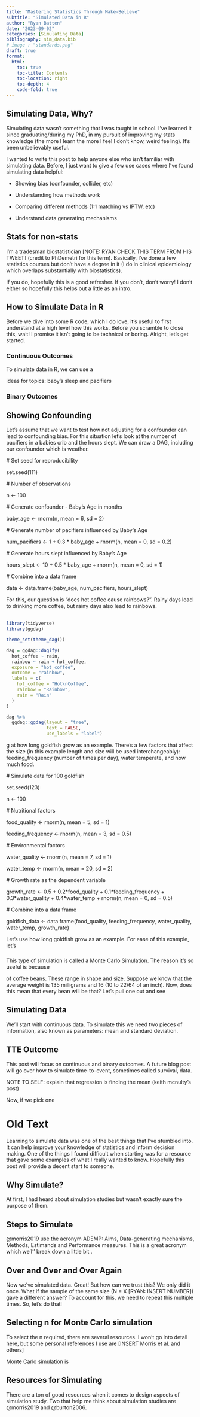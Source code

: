 ```yaml
---
title: "Mastering Statistics Through Make-Believe" 
subtitle: "Simulated Data in R"
author: "Ryan Batten"
date: "2023-09-02"
categories: [Simulating Data]
bibliography: sim_data.bib
# image : "standards.png"
draft: true
format: 
  html:
    toc: true
    toc-title: Contents
    toc-location: right
    toc-depth: 4
    code-fold: true
---
```


## Simulating Data, Why?

Simulating data wasn't something that I was taught in school. I've learned it since graduating/during my PhD, in my pursuit of improving my stats knowledge (the more I learn the more I feel I don't know, weird feeling). It's been unbelievably useful.

I wanted to write this post to help anyone else who isn't familiar with simulating data. Before, I just want to give a few use cases where I've found simulating data helpful:

-   Showing bias (confounder, collider, etc)

-   Understanding how methods work

-   Comparing different methods (1:1 matching vs IPTW, etc)

-   Understand data generating mechanisms

::: callout-note
## Stats for non-stats

I'm a tradesman biostatistician \[NOTE: RYAN CHECK THIS TERM FROM HIS TWEET\] (credit to PhDemetri for this term). Basically, I've done a few statistics courses but don't have a degree in it (I do in clinical epidemiology which overlaps substantially with biostatistics).

If you do, hopefully this is a good refresher. If you don't, don't worry! I don't either so hopefully this helps out a little as an intro.
:::

## How to Simulate Data in R

Before we dive into some R code, which I do love, it's useful to first understand at a high level how this works. Before you scramble to close this, wait! I promise it isn't going to be technical or boring. Alright, let's get started.

### Continuous Outcomes

To simulate data in R, we can use a

ideas for topics: baby's sleep and pacifiers

### Binary Outcomes

## Showing Confounding

Let's assume that we want to test how not adjusting for a confounder can lead to confounding bias. For this situation let's look at the number of pacifiers in a babies crib and the hours slept. We can draw a DAG, including our confounder which is weather.

\# Set seed for reproducibility

set.seed(111)

\# Number of observations

n \<- 100

\# Generate confounder - Baby's Age in months

baby_age \<- rnorm(n, mean = 6, sd = 2)

\# Generate number of pacifiers influenced by Baby's Age

num_pacifiers \<- 1 + 0.3 \* baby_age + rnorm(n, mean = 0, sd = 0.2)

\# Generate hours slept influenced by Baby's Age

hours_slept \<- 10 + 0.5 \* baby_age + rnorm(n, mean = 0, sd = 1)

\# Combine into a data frame

data \<- data.frame(baby_age, num_pacifiers, hours_slept)

For this, our question is "does hot coffee cause rainbows?". Rainy days lead to drinking more coffee, but rainy days also lead to rainbows. \
\

```r
library(tidyverse)
library(ggdag)

theme_set(theme_dag())

dag = ggdag::dagify(
  hot_coffee ~ rain, 
  rainbow ~ rain + hot_coffee, 
  exposure = "hot_coffee",
  outcome = "rainbow",
  labels = c(
    hot_coffee = "Hot\nCoffee",
    rainbow = "Rainbow", 
    rain = "Rain"
  )
) 

dag %>% 
  ggdag::ggdag(layout = "tree", 
               text = FALSE,
               use_labels = "label")

```

g at how long goldfish grow as an example. There's a few factors that affect the size (in this example length and size will be used interchangeably): feeding_frequency (number of times per day), water temperate, and how much food.

\# Simulate data for 100 goldfish

set.seed(123)

n \<- 100

\# Nutritional factors

food_quality \<- rnorm(n, mean = 5, sd = 1)

feeding_frequency \<- rnorm(n, mean = 3, sd = 0.5)

\# Environmental factors

water_quality \<- rnorm(n, mean = 7, sd = 1)

water_temp \<- rnorm(n, mean = 20, sd = 2)

\# Growth rate as the dependent variable

growth_rate \<- 0.5 + 0.2\*food_quality + 0.1\*feeding_frequency + 0.3\*water_quality + 0.4\*water_temp + rnorm(n, mean = 0, sd = 0.5)

\# Combine into a data frame

goldfish_data \<- data.frame(food_quality, feeding_frequency, water_quality, water_temp, growth_rate)

Let's use how long goldfish grow as an example. For ease of this example, let's

### 

This type of simulation is called a Monte Carlo Simulation. The reason it's so useful is because

of coffee beans. These range in shape and size. Suppose we know that the average weight is 135 milligrams and 16 (10 to 22/64 of an inch). Now, does this mean that every bean will be that? Let's pull one out and see

## Simulating Data

We'll start with continuous data. To simulate this we need two pieces of information, also known as parameters: mean and standard deviation.

::: callout-note
## TTE Outcome

This post will focus on continuous and binary outcomes. A future blog post will go over how to simulate time-to-event, sometimes called survival, data.
:::

NOTE TO SELF: explain that regression is finding the mean (keith mcnulty's post)

Now, if we pick one

# Old Text

Learning to simulate data was one of the best things that I've stumbled into. It can help improve your knowledge of statistics and inform decision making. One of the things I found difficult when starting was for a resource that gave some examples of what I really wanted to know. Hopefully this post will provide a decent start to someone.

## Why Simulate?

At first, I had heard about simulation studies but wasn't exactly sure the purpose of them.

## Steps to Simulate

\@morris2019 use the acronym ADEMP: Aims, Data-generating mechanisms, Methods, Estimands and Performance measures. This is a great acronym which we'l'' break down a little bit .

## Over and Over and Over Again

Now we've simulated data. Great! But how can we trust this? We only did it once. What if the sample of the same size (N = X \[RYAN: INSERT NUMBER\]) gave a different answer? To account for this, we need to repeat this multiple times. So, let's do that!

::: callout-note
## Selecting n for Monte Carlo simulation

To select the n required, there are several resources. I won't go into detail here, but some personal references I use are \[INSERT Morris et al. and others\]
:::

Monte Carlo simulation is

## Resources for Simulating

There are a ton of good resources when it comes to design aspects of simulation study. Two that help me think about simulation studies are \@morris2019 and \@burton2006.
